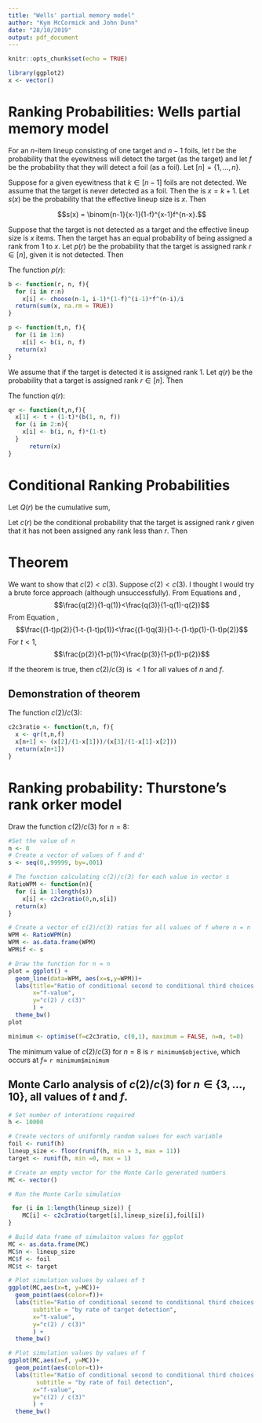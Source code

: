 ```yaml
---
title: "Wells' partial memory model"
author: "Kym McCormick and John Dunn"
date: "28/10/2019"
output: pdf_document
---
```


```r
knitr::opts_chunk$set(echo = TRUE)
```

```r
library(ggplot2)
x <- vector()
```

# Ranking Probabilities: Wells partial memory model

For an $n$-item lineup consisting of one target and $n-1$ foils, let $t$ be the probability that the eyewitness will detect the target (as the target) and let $f$ be the probability that they will detect a foil (as a foil). Let $[n]=\{1,\ldots,n\}$.

Suppose for a given eyewitness that $k \in [n-1]$ foils are not detected. We assume that the target is never detected as a foil. Then the \textit{effective lineup size} is $x=k+1$. Let $s(x)$ be the probability that the effective lineup size is $x$. Then

$$s(x) = \binom{n-1}{x-1}(1-f)^{x-1}f^{n-x}.$$



Suppose that the target is not detected as a target and the  effective lineup size is $x$ items. Then the target has an equal probability of being assigned a rank from 1 to $x$. Let $p(r)$ be the probability that the target is assigned rank $r \in [n]$, given it is not detected. Then 

\begin {equation} \label {eq:eq1}
p(r)=\sum^{n}_{x=r}\frac{s(x)}{x}.
\end {equation}

The function $p(r)$:
```r
b <- function(r, n, f){
  for (i in r:n)
    x[i] <- choose(n-1, i-1)*(1-f)^(i-1)*f^(n-i)/i
  return(sum(x, na.rm = TRUE))
}

p <- function(t,n, f){
  for (i in 1:n)
    x[i] <- b(i, n, f)
  return(x)
}
```



We assume that if the target is detected it is assigned rank 1. Let $q(r)$ be the probability that a target is assigned rank $r \in [n]$. Then

\begin {equation}\label {eq:eq2}
q(r):\left\{
   \begin {aligned}
   t+(1-t)p(r)&,\; r=1  \\
   (1-t)p(r)&, \; r>1\\
   \end {aligned}
   \right.
\end {equation}

The function $q(r)$:

```r
qr <- function(t,n,f){
  x[1] <- t + (1-t)*(b(1, n, f))
  for (i in 2:n){
    x[i] <- b(i, n, f)*(1-t)
  }
      return(x)
}


```


# Conditional Ranking Probabilities

Let $Q(r)$ be the cumulative sum,
\begin {equation} \label {eq:eq3}
Q(r) = \sum^{r}_{i=1}q(i).
\end {equation}



Let $c(r)$ be the conditional probability that the target is assigned rank $r$ given that it has not been assigned any rank less than $r$. Then

\begin {equation}\label {eq:eq4}
c(r):\left\{
   \begin {aligned}
   q(r)&,\; r=1  \\
   \frac{q(r)}{(1-Q(r-1))}&, \; r>1\\
   \end {aligned}
   \right.
\end {equation}


# Theorem

We want to show that $c(2)<c(3)$. Suppose $c(2)<c(3)$. I thought I would try a brute force approach (although unsuccessfully). From Equations \eqref{eq:eq3} and \eqref{eq:eq4},
$$\frac{q(2)}{1-q(1)}<\frac{q(3)}{1-q(1)-q(2)}$$
\noindent From Equation \eqref{eq:eq4},
$$\frac{(1-t)p(2)}{1-t-(1-t)p(1)}<\frac{(1-t)q(3)}{1-t-(1-t)p(1)-(1-t)p(2)}$$
\noindent For $t<1$,
$$\frac{p(2)}{1-p(1)}<\frac{p(3)}{1-p(1)-p(2)}$$

If the theorem is true, then $c(2)/c(3)$ is $<1$ for all values of $n$ and $f$.

## Demonstration of theorem

The function $c(2)/c(3)$:
```r

c2c3ratio <- function(t,n, f){
  x <- qr(t,n,f)
  x[n+1] <- (x[2]/(1-x[1]))/(x[3]/(1-x[1]-x[2]))
  return(x[n+1])
}

```

# Ranking probability: Thurstone's rank orker model



Draw the function $c(2)/c(3)$ for $n=8$:

```r
#Set the value of n
n <- 8
# Create a vector of values of f and d'
s <- seq(0,.99999, by=.001) 

# The function calculating c(2)/c(3) for each value in vector s
RatioWPM <- function(n){
  for (i in 1:length(s)) 
    x[i] <- c2c3ratio(0,n,s[i])
  return(x)
}

# Create a vector of c(2)/c(3) ratios for all values of f where n = n
WPM <- RatioWPM(n)
WPM <- as.data.frame(WPM)
WPM$f <- s

# Draw the function for n = n
plot = ggplot() + 
  geom_line(data=WPM, aes(x=s,y=WPM))+
  labs(title="Ratio of conditional second to conditional third choices for n = 8", 
       x="f-value", 
       y="c(2) / c(3)"
       ) +
  theme_bw()
plot
```



```r
minimum <- optimise(f=c2c3ratio, c(0,1), maximum = FALSE, n=n, t=0)
```
The minimum value of $c(2)/c(3)$ for $n=8$ is `r minimum$objective`, which occurs at $f=$ `r minimum$minimum`

## Monte Carlo analysis of $c(2)/c(3)$ for $n \in \{3,...,10\}$, all values of $t$ and $f$.

```r
# Set number of interations required
h <- 10000

# Create vectors of uniformly random values for each variable
foil <- runif(h)
lineup_size <- floor(runif(h, min = 3, max = 11))
target <- runif(h, min =0, max = 1)

# Create an empty vector for the Monte Carlo generated numbers
MC <- vector()

# Run the Monte Carlo simulation

 for (i in 1:length(lineup_size)) {
    MC[i] <- c2c3ratio(target[i],lineup_size[i],foil[i])
}

# Build data frame of simulaiton values for ggplot
MC <- as.data.frame(MC)
MC$n <- lineup_size
MC$f <- foil
MC$t <- target

# Plot simulation values by values of t
ggplot(MC,aes(x=t, y=MC))+
  geom_point(aes(color=f))+
  labs(title="Ratio of conditional second to conditional third choices for 3 < n < 10", 
       subtitle = "by rate of target detection",
       x="t-value", 
       y="c(2) / c(3)"
       ) +
  theme_bw()

# Plot simulation values by values of f
ggplot(MC,aes(x=f, y=MC))+
  geom_point(aes(color=t))+
  labs(title="Ratio of conditional second to conditional third choices for 3 < n < 10", 
        subtitle = "by rate of foil detection",
       x="f-value", 
       y="c(2) / c(3)"
       ) +
  theme_bw()

```

